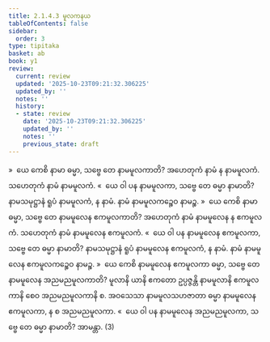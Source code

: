 ```yaml
---
title: 2.1.4.3 မူလကနယ
tableOfContents: false
sidebar:
  order: 3
type: tipitaka
basket: ab
book: y1
review:
  current: review
  updated: '2025-10-23T09:21:32.306225'
  updated_by: ''
  notes: ''
  history:
  - state: review
    date: '2025-10-23T09:21:32.306225'
    updated_by: ''
    notes: ''
    previous_state: draft
---
```



<ReviewStatus review={frontmatter.review} showDetails={true} />

<HypothesisAnnotation frontmatter={frontmatter} />

<DynamicBreadcrumb />

<Division number="92" book="y1" e="ch" v="33" p="14">

<Paragraph number="234" book="y1">
»  ယေ ကေစိ နာမာ ဓမ္မာ, သဗ္ဗေ တေ နာမမူလကာတိ?
</Paragraph>

<Paragraph number="235" book="y1">
အဟေတုကံ နာမံ န နာမမူလကံ. သဟေတုကံ နာမံ နာမမူလကံ.
</Paragraph>

<Paragraph number="236" book="y1">
«  ယေ ဝါ ပန နာမမူလကာ, သဗ္ဗေ တေ ဓမ္မာ နာမာတိ?
</Paragraph>

<Paragraph number="237" book="y1">
နာမသမုဋ္ဌာနံ ရူပံ နာမမူလကံ, န နာမံ. နာမံ နာမမူလကဉ္စေဝ နာမဉ္စ.
</Paragraph>

</Division>
<Division number="93" book="y1" e="ch" v="33" p="14">

<Paragraph number="238" book="y1">
»  ယေ ကေစိ နာမာ ဓမ္မာ, သဗ္ဗေ တေ နာမမူလေန ဧကမူလကာတိ?
</Paragraph>

<Paragraph number="239" book="y1">
အဟေတုကံ နာမံ နာမမူလေန န ဧကမူလကံ. သဟေတုကံ နာမံ နာမမူလေန ဧကမူလကံ.
</Paragraph>

<Paragraph number="240" book="y1">
«  ယေ ဝါ ပန နာမမူလေန ဧကမူလကာ, သဗ္ဗေ တေ ဓမ္မာ နာမာတိ?
</Paragraph>

<Paragraph number="241" book="y1">
နာမသမုဋ္ဌာနံ ရူပံ နာမမူလေန ဧကမူလကံ, န နာမံ. နာမံ နာမမူလေန ဧကမူလကဉ္စေဝ နာမဉ္စ.
</Paragraph>

</Division>
<Division number="94" book="y1" e="ch" v="33" p="14">

<Paragraph number="242" book="y1">
»  ယေ ကေစိ နာမမူလေန ဧကမူလကာ ဓမ္မာ, သဗ္ဗေ တေ နာမမူလေန အညမညမူလကာတိ?
</Paragraph>

<Paragraph number="243" book="y1">
မူလာနိ ယာနိ ဧကတော ဥပ္ပဇ္ဇန္တိ နာမမူလာနိ ဧကမူလကာနိ စေဝ အညမညမူလကာနိ စ. အဝသေသာ နာမမူလသဟဇာတာ ဓမ္မာ နာမမူလေန ဧကမူလကာ, န စ အညမညမူလကာ.
</Paragraph>

<Paragraph number="244" book="y1">
«  ယေ ဝါ ပန နာမမူလေန အညမညမူလကာ, သဗ္ဗေ တေ ဓမ္မာ နာမာတိ? အာမန္တာ. (3)
</Paragraph>
</Division>